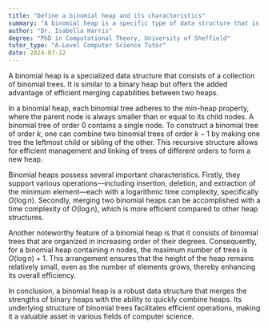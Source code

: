 ```yaml
---
title: "Define a binomial heap and its characteristics"
summary: "A binomial heap is a specific type of data structure that is a collection of binomial trees."
author: "Dr. Isabella Harris"
degree: "PhD in Computational Theory, University of Sheffield"
tutor_type: "A-Level Computer Science Tutor"
date: 2024-07-12
---
```


A binomial heap is a specialized data structure that consists of a collection of binomial trees. It is similar to a binary heap but offers the added advantage of efficient merging capabilities between two heaps.

In a binomial heap, each binomial tree adheres to the min-heap property, where the parent node is always smaller than or equal to its child nodes. A binomial tree of order $0$ contains a single node. To construct a binomial tree of order $k$, one can combine two binomial trees of order $k-1$ by making one tree the leftmost child or sibling of the other. This recursive structure allows for efficient management and linking of trees of different orders to form a new heap.

Binomial heaps possess several important characteristics. Firstly, they support various operations—including insertion, deletion, and extraction of the minimum element—each with a logarithmic time complexity, specifically $O(\log n)$. Secondly, merging two binomial heaps can be accomplished with a time complexity of $O(\log n)$, which is more efficient compared to other heap structures.

Another noteworthy feature of a binomial heap is that it consists of binomial trees that are organized in increasing order of their degrees. Consequently, for a binomial heap containing $n$ nodes, the maximum number of trees is $O(\log n) + 1$. This arrangement ensures that the height of the heap remains relatively small, even as the number of elements grows, thereby enhancing its overall efficiency.

In conclusion, a binomial heap is a robust data structure that merges the strengths of binary heaps with the ability to quickly combine heaps. Its underlying structure of binomial trees facilitates efficient operations, making it a valuable asset in various fields of computer science.
    